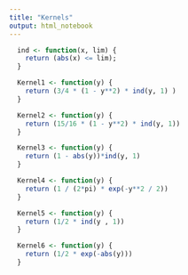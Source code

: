 ```yaml
---
title: "Kernels"
output: html_notebook
---
```


```r
  ind <- function(x, lim) {
    return (abs(x) <= lim);
  }
```


```r
  Kernel1 <- function(y) {
    return (3/4 * (1 - y**2) * ind(y, 1) )
  }
```


```r
  Kernel2 <- function(y) {
    return (15/16 * (1 - y**2) * ind(y, 1))
  }
```

```r
  Kernel3 <- function(y) {
    return (1 - abs(y))*ind(y, 1)
  }
```


```r
  Kernel4 <- function(y) {
    return (1 / (2*pi) * exp(-y**2 / 2)) 
  }
```

```r
  Kernel5 <- function(y) {
    return (1/2 * ind(y , 1))
  }
```

```r
  Kernel6 <- function(y) {
    return (1/2 * exp(-abs(y)))
  }
```

